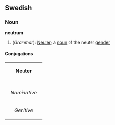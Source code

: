 ==Swedish==
===Noun===
'''neutrum'''
#(''Grammar''): [[Neuter#Noun|Neuter]]; a [[noun]] of the neuter [[gender]]


====Conjugations====
{| border=1 cellspacing=0
| bgcolor="#FFFFF0" colspan=5 align=center | '''Neuter'''
|-
|- bgcolor="#FFFFF0" align=center
! rowspan=2 | 
| colspan=2 width=105| Singular 
| colspan=2 | Plural
|- bgcolor="#FFFFF0" align=center
| width=105 | ''Indefinite'' 
| width=105 | ''Definite'' 
| width=105 |  ''Indefinite'' 
|  width=105 | ''Definite''
|- align=center
| width=105 bgcolor="#FFFFF0" | ''Nominative'' 
| [[neutrum]]
| [[neutrumet]]
| [[neutrum]]
| [[neutrumen]]
|- align=center
| width=105 bgcolor="#FFFFF0" | ''Genitive'' 
| [[neutrums]]
| [[neutrumets]]
| [[neutrums]]
| [[neutrumens]]
|}